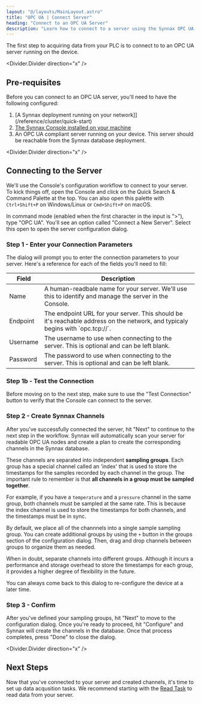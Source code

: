 ```yaml
---
layout: "@/layouts/MainLayout.astro"
title: "OPC UA | Connect Server"
heading: "Connect to an OPC UA Server"
description: "Learn how to connect to a server using the Synnax OPC UA driver."
---
```


The first step to acquiring data from your PLC is to connect to to an OPC UA server 
running on the device. 

<Divider.Divider direction="x" />

## Pre-requisites

Before you can connect to an OPC UA server, you'll need to have the following configured:

1. [A Synnax deployment running on your network]](/reference/cluster/quick-start)
2. [The Synnax Console installed on your machine](/reference/console/get-started)
3. An OPC UA compliant server running on your device. This server should be reachable from the Synnax database deployment.

<Divider.Divider direction="x" />

## Connecting to the Server

We'll use the Console's configuration workflow to connect to your server. To kick things off,
open the Console and click on the Quick Search & Command Palette at the top. You can also
open this palette with `Ctrl+Shift+P` on Windows/Linux or `Cmd+Shift+P` on macOS.

In command mode (enabled when the first character in the input is ">"), type "OPC UA".
You'll see an option called "Connect a New Server". Select this open to open the server 
configuration dialog.

### Step 1 - Enter your Connection Parameters

The dialog will prompt you to enter the connection parameters to your server. Here's
a reference for each of the fields you'll need to fill:

<Table>
    <thead>
        <tr>
            <th>Field</th>
            <th>Description</th>
        </tr>
    </thead>
    <tbody>
        <tr>
            <td>Name</td>
            <td>A human-readbale name for your server. We'll use this to identify and manage the server in the Console.</td>
        </tr>
        <tr>
            <td>Endpoint</td>
            <td>The endpoint URL for your server. This should be it's reachable address on the network, and typicaly begins with `opc.tcp://`.</td>
        </tr>
        <tr>
            <td>Username</td>
            <td>The username to use when connecting to the server. This is optional and can be left blank.</td>
        </tr>
        <tr>
            <td>Password</td>
            <td>The password to use when connecting to the server. This is optional and can be left blank.</td>
        </tr>
    </tbody>
</Table>

### Step 1b - Test the Connection

Before moving on to the next step, make sure to use the "Test Connection" button to 
verify that the Console can connect to the server. 

### Step 2 - Create Synnax Channels

After you've successfully connected the server, hit "Next" to continue to the next step
in the workflow. Synnax will automatically scan your server for readable OPC UA nodes and
create a plan to create the corresponding channels in the Synnax database.

These channels are separated into independent **sampling groups**. Each group has a special
channel called an 'index' that is used to store the timestamps for the samples recorded
by each channel in the group. The important rule to remember is that **all channels in a 
group must be sampled together**. 

For example, if you have a `temperature` and a `pressure` channel in the same group,
both channels must be sampled at the same rate. This is because the index channel is 
used to store the timestamps for both channels, and the timestamps must be in sync.

By default, we place all of the channnels into a single sample sampling group. You 
can create additional groups by using the `+` button in the groups section of the 
configuration dialog. Then, drag and drop channels between groups to organize them as
needed.

<Note variant="info">
When in doubt, separate channels into different groups. Although it incurs a performance
and storage overhead to store the timestamps for each group, it provides a higher degree
of flexibility in the future.
</Note>

You can always come back to this dialog to re-configure the device at a later time.

### Step 3 - Confirm

After you've defined your sampling groups, hit "Next" to move to the configuration dialog.
Once you're ready to proceed, hit "Configure" and Synnax will create the channels in the
database. Once that process completes, press "Done" to close the dialog.

<Divider.Divider direction="x" />

## Next Steps

Now that you've connected to your server and created channels, it's time to set up 
data acqusition tasks. We recommend starting with the [Read Task](/reference/device-drivers/opcua/read-task)
to read data from your server.